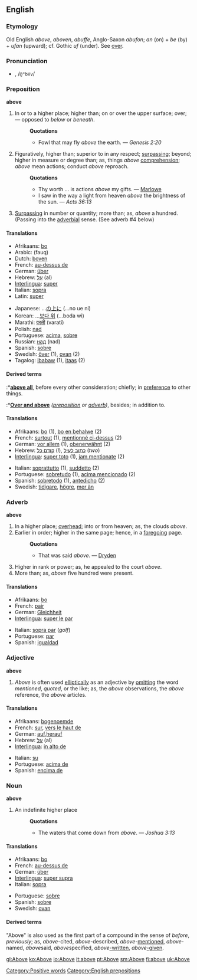 ==English==

{{rank|year|dear|high|297|above|received|read|together}}

===Etymology===
Old English ''above'', ''aboven'', ''abuffe'', Anglo-Saxon ''abufon''; ''an'' (on) + ''be'' (by) + ''ufan'' (upward); cf. Gothic ''uf'' (under). See [[over]].

===Pronunciation===
*{{IPAchar|ə-bŭv', /əˈbʌv/}}, /<tt>@"bVv</tt>/
*:{{IPAchar|[[Rhymes:English:-ʌv|Rhymes: -ʌv]]}}

===Preposition===
'''above'''

#In or to a higher place; higher than; on or over the upper surface; over; — opposed to ''below'' or ''beneath''.
#:'''Quotations'''
#:*Fowl that may fly ''above'' the earth. — ''Genesis 2:20''
#Figuratively, higher than; superior to in any respect; [[surpassing]]; beyond; higher in measure or degree than; as, things ''above'' [[comprehension]]; ''above'' mean actions; conduct ''above'' reproach.
#:'''Quotations'''
#:*Thy worth ... is actions ''above'' my gifts. — [[Marlowe]]
#:*I saw in the way a light from heaven ''above'' the brightness of the sun. — ''Acts 36:13''
#[[Surpassing]] in number or quantity; more than; as, ''above'' a hundred. (Passing into the [[adverbial]] sense. (See adverb #4 below)

====Translations====
{{top}}
*Afrikaans: [[bo]]
*Arabic: {{ARchar|[[فوق]]}} (fauq)
*Dutch: [[boven]]
*French: [[au-dessus de]]
*German: [[über]]
*Hebrew: [[על]] (al)
*[[Interlingua]]: [[super]]
*Italian: [[sopra]]
*Latin: [[super]]
{{mid}}
*Japanese: ...[[の]][[上に]] (...no ue ni)
*Korean: ...[[보다 위]] (...boda wi)
*Marathi: [[वरती]] (varatī)
*Polish: [[nad]]
*Portuguese: [[acima]], [[sobre#Portuguese|sobre]]
*Russian: [[над]] (nad)
*Spanish: [[sobre#Spanish|sobre]]
*Swedish: [[över]] (1), [[ovan]] (2)
*Tagalog: [[ibabaw]] (1), [[itaas]] (2)
{{bottom}}

====Derived terms====
:*'''[[above all]]''', before every other consideration; chiefly; in [[preference]] to other things.
:*'''[[Over and above]]''' ''([[preposition]] or [[adverb]])'', besides; in addition to.

====Translations==== 
{{top}}
*Afrikaans: [[bo]] (1), [[bo en behalwe]] (2)
*French: [[surtout]] (1), [[mentionné ci-dessus]] (2)
*German: [[vor allem]] (1), [[obenerwähnt]] (2)
*Hebrew: [[קודם כל]] (''l''), [[כתוב לעיל]] (''two'')
*[[Interlingua]]: [[super toto]] (1), [[jam mentionate]] (2)
{{mid}}
*Italian: [[soprattutto]] (1), [[suddetto]] (2)
*Portuguese: [[sobretudo]] (1), [[acima mencionado]] (2)
*Spanish: [[sobretodo]] (1), [[antedicho]] (2)
*Swedish: [[tidigare]], [[högre]], [[mer än]]
{{bottom}}

===Adverb===
'''above'''

#In a higher place; [[overhead]]; into or from heaven; as, the clouds ''above''.
#Earlier in order; higher in the same page; hence, in a [[foregoing]] page.
#:'''Quotations'''
#:*That was said ''above''. — [[Dryden]]
#Higher in rank or power; as, he appealed to the court ''above''.
#More than; as, ''above'' five hundred were present.

====Translations====
{{top}}
*Afrikaans: [[bo]]
*French: [[pair]]
*German: [[Gleichheit]] {{f}}
*[[Interlingua]]: [[super le par]]
{{mid}}
*Italian: [[sopra par]] (''golf'')
*Portuguese: [[par]]
*Spanish: [[igualdad]]
{{bottom}}

===Adjective===
'''above'''

#''Above'' is often used [[elliptical]]ly as an adjective by [[omit]]ting the word ''mentioned'', ''quoted'', or the like; as, the ''above'' observations, the ''above'' reference, the ''above'' articles.

====Translations==== 
{{top}}
*Afrikaans: [[bogenoemde]]
*French: [[sur]], [[vers le haut de]]
*German: [[auf]],[[herauf]]
*Hebrew: [[על]] (al)
*[[Interlingua]]: [[in alto de]]
{{mid}}
*Italian: [[su#Italian|su]]
*Portuguese: [[acima de]]
*Spanish: [[encima de]]
{{bottom}}

===Noun===
'''above'''

#An indefinite higher place
#:'''Quotations'''
#:*The waters that come down from ''above''. — ''Joshua 3:13''

====Translations====
{{top}}
*Afrikaans: [[bo]]
*French: [[au-dessus de]]
*German: [[über]]
*[[Interlingua]]: [[super supra]]
*Italian: [[sopra]]
{{mid}}
*Portuguese: [[sobre]]
*Spanish: [[sobre]]
*Swedish: [[ovan]]
{{bottom}}

====Derived terms====
"Above" is also used as the first part of a compound in the sense of ''before'', ''previously''; as, ''above''-cited, ''above''-described, ''above''-[[mentioned]], ''above''-named, ''above''said, ''above''specified, ''above''[[-written]], ''above''[[-given]].


[[Category:Positive words]]
[[Category:English prepositions]]

[[gl:Above]]
[[ko:Above]]
[[io:Above]]
[[it:above]]
[[pt:Above]]
[[sm:Above]]
[[fi:above]]
[[uk:Above]]
